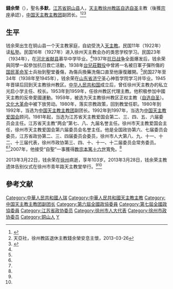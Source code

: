 '''錢余榮'''（{{bd|1914年||2013年|3月22日|catIdx=Qian錢余榮}}），聖名'''多默'''，[[江苏省|江苏省]][[铜山县_(清朝)|铜山县]]人，[[天主教徐州教區|天主教徐州教區]][[自选自圣|自选自圣]]主教（後獲[[宗座|宗座]]承認），[[中国天主教主教团|中国天主教主教团]]副团长。<ref name=suzhou>{{Cite web|url =http://www.zjj.suzhou.gov.cn/suzhouzongjiao/zongjiaochangsuo/tianzhujiao/1809.html|title =江苏天主教界著名人士简介|author =|date =2016-07-04|publisher =苏州市民族宗教事务局|language =|accessdate =|quote =|deadurl =yes|archiveurl =https://web.archive.org/web/20161230002723/http://www.zjj.suzhou.gov.cn/suzhouzongjiao/zongjiaochangsuo/tianzhujiao/1809.html|archivedate =2016-12-30}}</ref><ref name="life">天亞社，徐州教區退休主教錢余榮安息主懷，2013-03-26</ref><ref name=fg>{{Cite web  |url =http://www.chinacatholic.cn/html1/report/1405/2038-1.htm  |title =讣告  |author =  |date =2013-03-25  |publisher =中国天主教  |language =  |accessdate =  |quote =  |archive-date =2019-07-01  |archive-url =https://web.archive.org/web/20190701133100/http://www.chinacatholic.cn/html1/report/1405/2038-1.htm  |dead-url =no  }}</ref>

==生平==
钱余荣出生在铜山县一个天主教家庭，自幼受洗入[[天主教|天主教]]。民国11年（1922年）读[[私塾|私塾]]。民国16年（1927年）进入徐州天主教会办的类思学校学习。民国23年（1934年），在[[河北省|河北省]][[献县|献县]]慕华中学毕业。<ref name=suzhou/>1937年[[抗日战争|抗日战争]]全面爆发后，钱余荣與同學一起參加抗日救亡活動，1938年[[台兒莊戰役|台兒莊戰役]]中曾將一名被日軍子彈所傷的[[国民革命军|国民革命军]]士兵抬到聖堂養傷，為傷兵換藥洗傷口直至他康復離開。<ref name="life"/>民国27年至34年（1938年至1945年），钱余荣在[[山东省|山东省]][[济宁|济宁]]圣心神哲学院学习并毕业。1945年晋铎后回到天主教徐州教区。[[中华人民共和国|中华人民共和国]]成立后，曾任徐州天主教办的私立光启小学主任、校长。1953年到1959年，任徐州教区代理主教。他积极参加中國天主教的反帝愛國運動。1959年，被选为天主教徐州教区正权主教（[[自选自圣|自选自圣]]）。[[文化大革命|文化大革命]]中被下放劳动。1980年，落实宗教政策，回到教堂任职。1980年到1992年，当选为[[中国天主教主教团|中国天主教主教团]]副团长。1992年到1997年，当选为[[中国天主教爱国会|中国天主教爱国会]]顾问。1981年起，当选为江苏省天主教爱国会第二、三、四、五、六届委员会主任。江苏省天主教“两会”第七、八、九届名誉主任。徐州市天主教爱国会主任，徐州市天主教爱国会第六届委员会名誉主任。他是全国政协第六、七届委员会委员，江苏省政协第二、三、四届委员会委员，徐州市人大第八、九、十一、十二、十三届代表，徐州市政协第三、四、十、十一、十二届委员会常务委员。<ref name=suzhou/><ref name=fg/>2007年，他接受“自聖”一事獲得[[教宗本篤十六世|教宗本篤十六世]]寬免。<ref name="life"/>

2013年3月22日，钱余荣在[[徐州|徐州]]病逝，享年103岁。2013年3月28日，钱余荣主教遗体告别仪式在徐州市青年路天主教堂举行。<ref name=fg/><ref name="life"/>

==參考文献==
{{Reflist|2}}

{{DEFAULTSORT:Qian錢余榮}}
[[Category:中華人民共和國人瑞|Category:中華人民共和國人瑞]]
[[Category:中華人民共和國天主教主教|Category:中華人民共和國天主教主教]]
[[Category:中国天主教主教团副团长|Category:中国天主教主教团副团长]]
[[Category:第六屆全國政協委員|Category:第六屆全國政協委員]]
[[Category:第七屆全國政協委員|Category:第七屆全國政協委員]]
[[Category:江苏省政协委员|Category:江苏省政协委员]]
[[Category:徐州市人大代表|Category:徐州市人大代表]]
[[Category:徐州市政协委员|Category:徐州市政协委员]]
[[Category:铜山人|Category:铜山人]]
[[Category:錢姓|Y]]